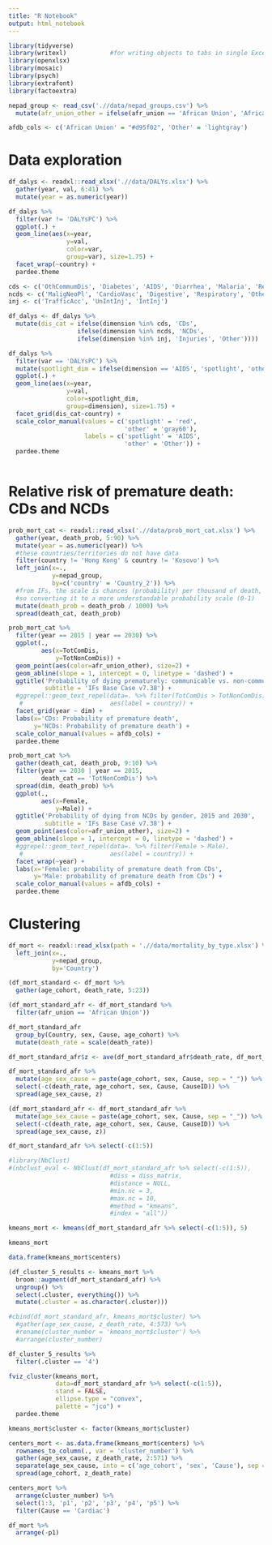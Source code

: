 ```yaml
---
title: "R Notebook"
output: html_notebook
---
```



```r
library(tidyverse)
library(writexl)            #for writing objects to tabs in single Excel
library(openxlsx)
library(mosaic)
library(psych)
library(extrafont)
library(factoextra)
```

```r
nepad_group <- read_csv('.//data/nepad_groups.csv') %>% 
  mutate(afr_union_other = ifelse(afr_union == 'African Union', 'African Union', 'Other'))
```

```r
afdb_cols <- c('African Union' = "#d95f02", 'Other' = 'lightgray')
```


# Data exploration

```r
df_dalys <- readxl::read_xlsx('.//data/DALYs.xlsx') %>% 
  gather(year, val, 6:41) %>% 
  mutate(year = as.numeric(year))
```

```r
df_dalys %>% 
  filter(var != 'DALYsPC') %>% 
  ggplot(.) + 
  geom_line(aes(x=year,
                y=val,
                color=var,
                group=var), size=1.75) + 
  facet_wrap(~country) + 
  pardee.theme
```

```r
cds <- c('OthCommumDis', 'Diabetes', 'AIDS', 'Diarrhea', 'Malaria', 'RespInfec')
ncds <- c('MaligNeoPl', 'CardioVasc', 'Digestive', 'Respiratory', 'OtherNonComm', 'MentalHealth')
inj <- c('TrafficAcc', 'UnIntInj', 'IntInj')
```

```r
df_dalys <- df_dalys %>% 
  mutate(dis_cat = ifelse(dimension %in% cds, 'CDs',
                   ifelse(dimension %in% ncds, 'NCDs',
                   ifelse(dimension %in% inj, 'Injuries', 'Other'))))
```


```r
df_dalys %>% 
  filter(var == 'DALYsPC') %>% 
  mutate(spotlight_dim = ifelse(dimension == 'AIDS', 'spotlight', 'other')) %>% 
  ggplot(.) + 
  geom_line(aes(x=year,
                y=val,
                color=spotlight_dim,
                group=dimension), size=1.75) + 
  facet_grid(dis_cat~country) + 
  scale_color_manual(values = c('spotlight' = 'red',
                                'other' = 'gray60'),
                     labels = c('spotlight' = 'AIDS',
                                'other' = 'Other')) + 
  pardee.theme
  
```


# Relative risk of premature death: CDs and NCDs


```r
prob_mort_cat <- readxl::read_xlsx('.//data/prob_mort_cat.xlsx') %>% 
  gather(year, death_prob, 5:90) %>% 
  mutate(year = as.numeric(year)) %>% 
  #these countries/territories do not have data
  filter(country != 'Hong Kong' & country != 'Kosovo') %>% 
  left_join(x=.,
            y=nepad_group,
            by=c('country' = 'Country_2')) %>% 
  #from IFs, the scale is chances (probability) per thousand of death, 
  #so converting it to a more understandable probability scale (0-1)
  mutate(death_prob = death_prob / 1000) %>% 
  spread(death_cat, death_prob)
```

```r
prob_mort_cat %>% 
  filter(year == 2015 | year == 2030) %>% 
  ggplot(.,
         aes(x=TotComDis,
             y=TotNonComDis)) + 
  geom_point(aes(color=afr_union_other), size=2) + 
  geom_abline(slope = 1, intercept = 0, linetype = 'dashed') + 
  ggtitle('Probability of dying prematurely: communicable vs. non-communicable causes',
          subtitle = 'IFs Base Case v7.38') + 
  #ggrepel::geom_text_repel(data=. %>% filter(TotComDis > TotNonComDis),
   #                        aes(label = country)) + 
  facet_grid(year ~ dim) + 
  labs(x='CDs: Probability of premature death',
       y='NCDs: Probability of premature death') + 
  scale_color_manual(values = afdb_cols) + 
  pardee.theme
```

```r
prob_mort_cat %>% 
  gather(death_cat, death_prob, 9:10) %>% 
  filter(year == 2030 | year == 2015,
         death_cat == 'TotNonComDis') %>% 
  spread(dim, death_prob) %>% 
  ggplot(.,
         aes(x=Female,
             y=Male)) + 
  ggtitle('Probability of dying from NCDs by gender, 2015 and 2030',
          subtitle = 'IFs Base Case v7.38') + 
  geom_point(aes(color=afr_union_other), size=2) + 
  geom_abline(slope = 1, intercept = 0, linetype = 'dashed') + 
  #ggrepel::geom_text_repel(data=. %>% filter(Female > Male),
   #                        aes(label = country)) + 
  facet_wrap(~year) + 
  labs(x='Female: probability of premature death from CDs',
       y='Male: probability of premature death from CDs') + 
  scale_color_manual(values = afdb_cols) + 
  pardee.theme
```


# Clustering 

```r
df_mort <- readxl::read_xlsx(path = './/data/mortality_by_type.xlsx') %>% 
  left_join(x=.,
            y=nepad_group,
            by='Country')

```

```r
(df_mort_standard <- df_mort %>% 
  gather(age_cohort, death_rate, 5:23))
```

```r
(df_mort_standard_afr <- df_mort_standard %>% 
  filter(afr_union == 'African Union'))
```

```r
df_mort_standard_afr
  group_by(Country, sex, Cause, age_cohort) %>% 
  mutate(death_rate = scale(death_rate))
```


```r
df_mort_standard_afr$z <- ave(df_mort_standard_afr$death_rate, df_mort_standard_afr$age_cohort, FUN=scale)
```


```r
df_mort_standard_afr %>% 
  mutate(age_sex_cause = paste(age_cohort, sex, Cause, sep = "_")) %>% 
  select(-c(death_rate, age_cohort, sex, Cause, CauseID)) %>% 
  spread(age_sex_cause, z)
```


```r
(df_mort_standard_afr <- df_mort_standard_afr %>% 
  mutate(age_sex_cause = paste(age_cohort, sex, Cause, sep = "_")) %>% 
  select(-c(death_rate, age_cohort, sex, Cause, CauseID)) %>% 
  spread(age_sex_cause, z))
```

```r
df_mort_standard_afr %>% select(-c(1:5))
```


```r
#library(NbClust)
#(nbclust_eval <- NbClust(df_mort_standard_afr %>% select(-c(1:5)), 
                            #diss = diss_matrix,
                            #distance = NULL, 
                            #min.nc = 3,
                            #max.nc = 10, 
                            #method = "kmeans",
                            #index = "all"))
```


```r
kmeans_mort <- kmeans(df_mort_standard_afr %>% select(-c(1:5)), 5)

kmeans_mort
```

```r
data.frame(kmeans_mort$centers)
```


```r
(df_cluster_5_results <- kmeans_mort %>% 
  broom::augment(df_mort_standard_afr) %>% 
  ungroup() %>% 
  select(.cluster, everything()) %>% 
  mutate(.cluster = as.character(.cluster)))

#cbind(df_mort_standard_afr, kmeans_mort$cluster) %>% 
  #gather(age_sex_cause, z_death_rate, 4:573) %>% 
  #rename(cluster_number = 'kmeans_mort$cluster') %>% 
  #arrange(cluster_number)
```

```r
df_cluster_5_results %>% 
  filter(.cluster == '4')
```


```r
fviz_cluster(kmeans_mort, 
             data=df_mort_standard_afr %>% select(-c(1:5)),
             stand = FALSE, 
             ellipse.type = "convex",
             palette = "jco") + 
  pardee.theme
```


```r
kmeans_mort$cluster <- factor(kmeans_mort$cluster)

centers_mort <- as.data.frame(kmeans_mort$centers) %>% 
  rownames_to_column(., var = 'cluster_number') %>% 
  gather(age_sex_cause, z_death_rate, 2:571) %>% 
  separate(age_sex_cause, into = c('age_cohort', 'sex', 'Cause'), sep = "_") %>% 
  spread(age_cohort, z_death_rate)
```


```r
centers_mort %>% 
  arrange(cluster_number) %>% 
  select(1:3, 'p1', 'p2', 'p3', 'p4', 'p5') %>% 
  filter(Cause == 'Cardiac')
```

```r
df_mort %>% 
  arrange(-p1)
```